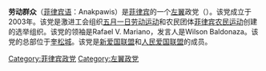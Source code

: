 {{expand|time=2016-02-05T06:08:25+00:00}}
'''劳动群众'''（[[菲律宾语|菲律宾语]]：Anakpawis）是[[菲律宾|菲律宾]]的一个[[左翼|左翼]]政党（{{link-en|菲律宾众议院党名单代表|Party-list representation in the House of Representatives of the Philippines|党名单}}）。该党成立于2003年。该党是激进工会组织[[五月一日劳动运动|五月一日劳动运动]]和农民团体[[菲律宾农民运动|菲律宾农民运动]]创建的选举组织。该党的领袖是Rafael V. Mariano，发言人是Wilson Baldonaza。该党的总部位于[[奎松城|奎松城]]。该党是[[新爱国联盟|新爱国联盟]]和[[人民爱国联盟|人民爱国联盟]]的成员。
{{菲律宾政党}}
[[Category:菲律宾政党|Category:菲律宾政党]]
[[Category:左翼政党|Category:左翼政党]]